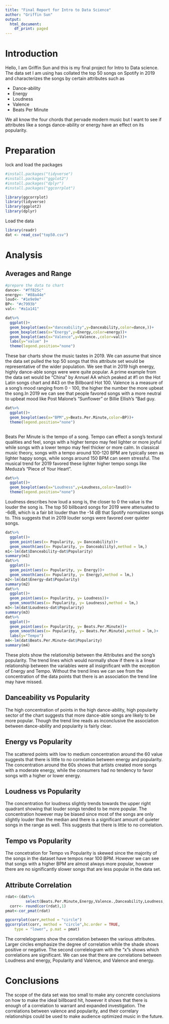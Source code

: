 ```yaml
---
title: "Final Report for Intro to Data Science"
author: "Griffin Sun"
output:
  html_document:
    df_print: paged
---
```


# Introduction
<p> Hello, I am Griffin Sun and this is my final project for Intro to Data science. The data set I am using has collated the top 50 songs on Spotify in 2019 and characterizes the songs by certain attributes such as </p>
  * Dance-ability
  * Energy
  * Loudness
  * Valence
  * Beats Per Minute
  
<p> We all know the four chords that pervade modern music but I want to see if attributes like a songs dance-ability or energy have an effect on its popularity. </p> 

# Preparation

lock and load the packages
```r
#install.packages("tidyverse")
#install.packages("ggplot2")
#install.packages("dplyr")
#install.packages("ggcorrplot")

```
```r
library(ggcorrplot)
library(tidyverse)
library(ggplot2)
library(dplyr)
```

Load the data
```r
library(readr)
dat <- read_csv("top50.csv")
```

# Analysis

## Averages and Range


```r
#prepare the data to chart
dance<- "#ff825c"
energy<- "#88a44e"
loud<- "#1e9e9e"
BP<- "#c7993b"
val<- "#a1a141"

dat%>%
  ggplot()+
  geom_boxplot(aes(x="danceability",y=Danceability,color=dance,))+
  geom_boxplot(aes(x="Energy",y=Energy,color=energy))+
  geom_boxplot(aes(x="Valence",y=Valence.,color=val))+
  labs(y="value" )+
  theme(legend.position="none")

```

<p> These bar charts show the music tastes in 2019. We can assume that since the data set pulled the top 50 songs that this attribute set would be representative of the wider population. We see that in 2019 high energy, highly dance-able songs were were quite popular. A prime example from the data set would be "China" by Annuel AA which peaked at #1 on the Hot Latin songs chart and #43 on the Billboard Hot 100. Valence is a measure of a song's mood ranging from 0 - 100, the higher the number the more upbeat the song.In 2019 we can see that people favored songs with a more neutral to upbeat mood like Post Malone's "Sunflower" or Billie Ellish's "Bad guy. </p>

```r
dat%>%
  ggplot()+
  geom_boxplot(aes(x="BPM",y=Beats.Per.Minute,color=BP))+
  theme(legend.position="none")
  
```
<p>Beats Per Minute is the tempo of a song. Tempo can effect a song's textural qualities and feel, songs with a higher tempo may feel lighter or more joyful while songs with a lower tempo may feel thicker or more calm. In classical music theory, songs with a tempo around 100-120 BPM are typically seen as lighter happy songs, while songs around 150 BPM can seem stressful. The musical trend for 2019 favored these lighter higher tempo songs like Meduza's "Piece of Your Heart". </p>

```r
dat%>%
  ggplot()+
  geom_boxplot(aes(x="Loudness",y=Loudness,color=loud))+
  theme(legend.position="none")
```
<p>Loudness describes how loud a song is, the closer to 0 the value is the louder the song is. The top 50 billboard songs for 2019 were attenuated to -6dB, which is a fair bit louder than the -14 dB that Spotify normalizes songs to. This suggests that in 2019 louder songs were favored over quieter songs. </p>

```r
dat%>%
  ggplot()+
  geom_point(aes(x= Popularity, y= Danceability))+
  geom_smooth(aes(x= Popularity, y= Danceability),method = lm,)
m1<-lm(dat$Danceability~dat$Popularity)
summary(m1)
dat%>%
  ggplot()+
  geom_point(aes(x= Popularity, y= Energy))+
  geom_smooth(aes(x= Popularity, y= Energy),method = lm,)
m2<-lm(dat$Energy~dat$Popularity)
summary(m2)
dat%>%
  ggplot()+
  geom_point(aes(x= Popularity, y= Loudness))+
  geom_smooth(aes(x= Popularity, y= Loudness),method = lm,)
m3<-lm(dat$Loudness~dat$Popularity)
summary(m3)
dat%>%
  ggplot()+
  geom_point(aes(x= Popularity, y= Beats.Per.Minute))+
  geom_smooth(aes(x= Popularity, y= Beats.Per.Minute),method = lm,)+
  labs(y="Tempo")
m4<-lm(dat$Beats.Per.Minute~dat$Popularity)
summary(m4)
```
<p>These plots show the relationship between the Attributes and the song's popularity. The trend lines which would normally show if there is a linear relationship between the variables were all insignificant with the exception of Energy and Tempo. Without the trend lines we can see from the concentration of the data points that there is an association the trend line may have missed.</p>

## Danceability vs Popularity
<p>The high concentration of points in the high dance-ability, high popularity sector of the chart suggests that more dance-able songs are likely to be more popular. Though the trend line reads as inconclusive the association between dance-ability and popularity is fairly clear.</p>

## Energy vs Popularity
<p>The scattered points with low to medium concentration around the 60 value suggests that there is little to no correlation between energy and popularity. The concentration around the 60s shows that artists created more songs with a moderate energy, while the consumers had no tendency to favor songs with a higher or lower energy. </p>

## Loudness vs Popularity
<p>The concentration for loudness slightly trends towards the upper right quadrant showing that louder songs tended to be more popular. The concentration however may be biased since most of the songs are only slightly louder than the median and there is a significant amount of quieter songs in the range as well. This suggests that there is little to no correlation.</p>

## Tempo vs Popularity
<p>The concetration for Tempo vs Popularity is skewed since the majority of the songs in the dataset have tempos near 100 BPM. However we can see that songs with a higher BPM are almost always more popular, however there are no significantly slower songs that are less popular in the data set.</p>

## Attribute Correlation
```r
rdat<-(dat%>%
         select(Beats.Per.Minute,Energy,Valence.,Danceability,Loudness,Popularity))
  corr<- round(cor(rdat),1)
pmat<-cor_pmat(rdat)

ggcorrplot(corr,method = "circle")
ggcorrplot(corr, method = "circle",hc.order = TRUE,
    type = "lower", p.mat = pmat)
```
<p>The correlelograms show the correlation between the various attributes. Larger circles emphasize the degree of correlation while the shade shows positive or negative. The second correlelogram with the "x"s shows which correlations are significant. We can see that there are correlations between Loudness and energy, Popularity and Valence, and Valence and energy.</p>

# Conclusions
<p>The scope of the data set was too small to make any concrete conclusions on how to make the ideal billboard hit, however it shows that there is enough of a correlation to warrant and expanded investigation. The correlations between valence and popularity, and their correlary relationships could be used to make audience optimized music in the future.</p>
